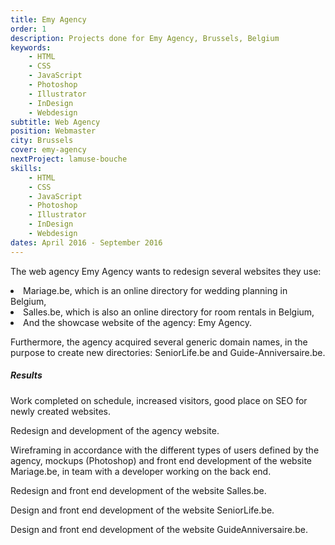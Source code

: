 ```yaml
---
title: Emy Agency
order: 1
description: Projects done for Emy Agency, Brussels, Belgium
keywords:
    - HTML
    - CSS
    - JavaScript
    - Photoshop
    - Illustrator
    - InDesign
    - Webdesign
subtitle: Web Agency
position: Webmaster
city: Brussels
cover: emy-agency
nextProject: lamuse-bouche
skills:
    - HTML
    - CSS
    - JavaScript
    - Photoshop
    - Illustrator
    - InDesign
    - Webdesign
dates: April 2016 - September 2016
---
```


<Section title="Overview">
<Fade>

The web agency Emy Agency wants to redesign several websites they use:

</Fade>

<List>
    <Fade>
        <li>
            Mariage.be, which is an online directory for wedding planning in
            Belgium,
        </li>
    </Fade>
    <Fade>
        <li>
            Salles.be, which is also an online directory for room rentals in
            Belgium,
        </li>
    </Fade>
    <Fade>
        <li>And the showcase website of the agency: Emy Agency.</li>
    </Fade>
</List>

<Fade>

Furthermore, the agency acquired several generic domain names, in the purpose to create new directories: SeniorLife.be and Guide-Anniversaire.be.

</Fade>

<Fade>

##### Results

</Fade>

<Fade>

Work completed on schedule, increased visitors, good place on SEO for newly created websites.

</Fade>
</Section>

<Section title="Emy Agency website" img="/images/website-emy-agency.png" alt="Website Emy Agency" url="https://www.emy-agency.com/">
<Fade>

Redesign and development of the agency website.

</Fade>
</Section>

<Section title="Mariage.be" img="/images/website-mariage-be.png" alt="Website Mariage.be" url="https://www.mariage.be/">
<Fade>

Wireframing in accordance with the different types of users defined by the agency, mockups (Photoshop) and front end development of the website Mariage.be, in team with a developer working on the back end.

</Fade>
</Section>

<Section title="Salles.be" img="/images/website-salles-be.png" alt="Website Salles.be" url="https://www.salles.be/">
<Fade>

Redesign and front end development of the website Salles.be.

</Fade>
</Section>

<Section title="SeniorLife.be" img="/images/website-senior-life-be.png" alt="Website SeniorLife.be" url="http://www.seniorlife.be/">
<Fade>

Design and front end development of the website SeniorLife.be.

</Fade>
</Section>

<Section title="GuideAnniversaire.be" img="/images/website-guide-anniversaire-be.png" alt="Website Guide Anniversaire.be" url="http://www.guide-anniversaire.be/">

<Fade>

Design and front end development of the website GuideAnniversaire.be.

</Fade>
</Section>
